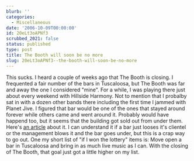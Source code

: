 ```yaml
---
blurb: ''
categories:
  - Miscellaneous
date: '2006-10-09T00:00:00'
id: 20eLt3oAPNf3
scrubbed_2021: false
status: published
type: post
title: The Booth will soon be no more
slug: 20eLt3oAPNf3--the-booth-will-soon-be-no-more
---
```


This sucks. I heard a couple of weeks ago that The Booth is
closing. I frequented a fair number of the bars in Tuscaloosa, but
The Booth was far and away the one I considered "mine". For a
while, I was playing there just about every weekend with Hillside
Harmony. Not to mention that I probalby sat in with a dozen other
bands there including the first time I jammed with Planet Jive. I
figured that bar would be one of the ones that stayed around
forever while others came and went around it. Probably would have
happend too, but it seems that the building got sold out from under
them. Here's
[an article](http://tledit.us.publicus.com/apps/pbcs.dll/article?AID=/20060915/TUSK02/60914014/-1/tusk)
about it. I can understand it if a bar just looses it's clientel or
the management blows it and the bar goes under, but this is a crap
way to go out. One my short list of "if I won the lottery" items
is: Move open a bar in Tuscaloosa and bring in as much live music
as I can. With the closing of The Booth, that goal just got a
little higher on my list.
